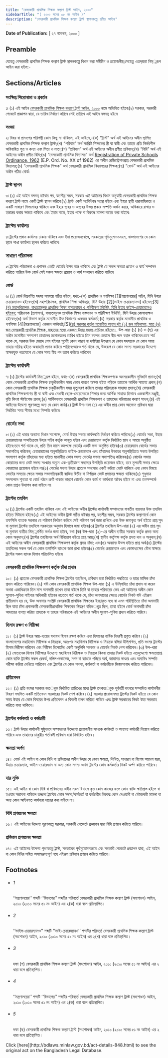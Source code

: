 ```yaml
---
title: "বেসরকারী প্রাথমিক শিক্ষক কল্যাণ ট্রাস্ট আইন, ২০০০"
sidebarTitle: "( ২০০০ সনের ৩৮ নং আইন )"
description: "বেসরকারী প্রাথমিক শিক্ষক কল্যাণ ট্রাস্ট স্থাপনকল্পে প্রণীত আইন৷"
---
```


**Date of Publication:** [ ২৭ নভেম্বর, ২০০০ ]

## Preamble

যেহেতু বেসরকারী প্রাথমিক শিক্ষক কল্যাণ ট্রাস্ট স্থাপনকল্পে বিধান করা সমীচীন ও প্রয়োজনীয়;সেহেতু এতদ্‌দ্বারা নিম্্নরূপ আইন করা হইল:-

## Sections/Articles

### সংক্ষিপ্ত শিরোনামা ও প্রবর্তন

১৷ (১) এই আইন [বেসরকারী প্রাথমিক শিক্ষক কল্যাণ ট্রাস্ট আইন, ২০০০](/act-848.html "বেসরকারী প্রাথমিক শিক্ষক কল্যাণ ট্রাস্ট আইন, ২০০০") নামে অভিহিত হইবে৷(২) সরকার, সরকারী গেজেটে প্রজ্ঞাপন দ্বারা, যে তারিখ নির্ধারণ করিবে সেই তারিখে এই আইন বলবত্ হইবে৷

### সংজ্ঞা

২৷ বিষয় বা প্রসংগের পরিপন্থী কোন কিছু না থাকিলে, এই আইনে,-(ক) “ট্রাস্ট” অর্থ এই আইনের অধীন স্থাপিত বেসরকারী প্রাথমিক শিক্ষক কল্যাণ ট্রাস্ট;(খ) “পরিবার” অর্থ সংশ্লিষ্ট শিক্ষকের স্ত্রী বা স্বামী এবং তাহার প্রতি নির্ভরশীল অবিবাহিত পুত্র ও কন্যা এবং পিতা ও মাতা;(গ) “প্রবিধান” অর্থ এই আইনের অধীন প্রণীত প্রবিধান;(ঘ) “বিধি” অর্থ এই আইনের অধীন প্রণীত বিধি;(ঙ) “বেসরকারী প্রাথমিক বিদ্যালয়” অর্থ [Registration of Private Schools Ordinance, 1962](/act-330.html "Registration of Private Schools Ordinance, 1962 ") (E.P. Ord. No. XX of 1962) এর অধীন রেজিস্ট্রেশনপ্রাপ্ত বেসরকারী প্রাথমিক বিদ্যালয়;(চ) “বেসরকারী প্রাথমিক শিক্ষক” অর্থ বেসরকারী প্রাথমিক বিদ্যালয়ের শিক্ষক;(ছ) “বোর্ড” অর্থ এই আইনের অধীন গঠিত বোর্ড৷

### ট্রাস্ট স্থাপন

৩৷ (১) এই আইন বলবত্ হইবার পর, যতশীঘ্র সম্ভব, সরকার এই আইনের বিধান অনুযায়ী বেসরকারী প্রাথমিক শিক্ষক কল্যাণ ট্রাস্ট নামে একটি ট্রাস্ট স্থাপন করিবে৷(২) ট্রাস্ট একটি সংবিধিবদ্ধ সংস্থা হইবে এবং ইহার স্থায়ী ধারাবাহিকতা ও একটি সাধারণ সিলমোহর থাকিবে এবং ইহার স্থাবর ও অস্থাবর উভয় প্রকার সম্পত্তি অর্জন করার, অধিকারে রাখার ও হস্তান্তর করার ক্ষমতা থাকিবে এবং ইহার নামে, ইহার পক্ষে বা বিরুদ্ধে মামলা দায়ের করা যাইবে৷

### ট্রাস্টের কার্যালয়

৪৷ ট্রাস্টের প্রধান কার্যালয় ঢাকায় থাকিবে এবং ইহা প্রয়োজনবোধে, সরকারের পূর্বানুমোদনক্রমে, বাংলাদেশের যে কোন স্থানে শাখা কার্যালয় স্থাপন করিতে পারিবে৷

### সাধারণ পরিচালনা

৫৷ ট্রাস্টের পরিচালনা ও প্রশাসন একটি বোর্ডের উপর ন্যস্ত থাকিবে এবং ট্রাস্ট যে সকল ক্ষমতা প্রয়োগ ও কার্য সম্পাদন করিতে পারিবে উক্ত বোর্ড সেই সকল ক্ষমতা প্রয়োগ ও কার্য সম্পাদন করিতে পারিবে৷

### বোর্ড

৬৷ (১) বোর্ড নিম্নবর্ণিত সদস্য সমন্বয়ে গঠিত হইবে, যথা:-(ক) প্রাথমিক ও গণশিক্ষা [1][মন্ত্রণালয়ের] সচিব, যিনি উহার চেয়ারম্যানও হইবেন;(খ) মহাপরিচালক, প্রাথমিক শিক্ষা অধিদপ্তর, যিনি উহার [2][ভাইস-চেয়ারম্যানও] হইবেন;[3][(গ) মহাপরিচালক, বাধ্যতামূলক প্রাথমিক শিক্ষা বাসত্মবায়ন ও পরিবীক্ষণ ইউনিট, যিনি উহার ভাইস-চেয়ারম্যানও হইবেন;](ঘ) পরিচালক (প্রশাসন), বাধ্যতামূলক প্রাথমিক শিক্ষা বাস্তবায়ন ও পরিবীক্ষণ ইউনিট, যিনি উহার কোষাধ্যক্ষও হইবেন;(ঙ) অর্থ বিভাগ কর্তৃক মনোনীত উক্ত বিভাগের একজন কর্মকর্তা;(চ) সরকার কর্তৃক মনোনীত প্রাথমিক ও গণশিক্ষা [4][মন্ত্রণালয়ের] একজন কর্মকর্তা;[5][(ছ) সরকার কর্তৃক মনোনীত অন্যূন দুই (২) জন মহিলাসহ, সাত (৭) জন বেসরকারী প্রাথমিক শিক্ষক, যাহাদের মধ্যে একজন উহার সদস্য-সচিবও হইবেন।](২) উপ-ধারা (১) (চ) ও (ছ) এর অধীন মনোনীত সদস্যগণ তাহাদের মনোনয়নের তারিখ হইতে তিন বত্সর মেয়াদে স্বীয় পদে বহাল থাকিবেন:তবে শর্ত থাকে যে, সরকার উক্ত মেয়াদ শেষ হইবার পূর্বেই কোন কারণ না দর্শাইয়া উক্তরূপ যে কোন সদস্যকে যে কোন সময় তাহার দায়িত্ব হইতে অব্যাহতি প্রদান করিতে পারিবে:আরও শর্ত থাকে যে, উক্তরূপ যে কোন সদস্য সরকারের উদ্দেশ্যে স্বাক্ষরযুক্ত পত্রযোগে যে কোন সময় স্বীয় পদ ত্যাগ করিতে পারিবেন৷

### ট্রাস্টের কার্যাবলী

৭৷ (১) ট্রাস্টের কার্যাবলী নিম্্নরূপ হইবে, যথা:-(ক) বেসরকারী প্রাথমিক শিক্ষকগণকে অবসরকালীন সুবিধাদি প্রদান;(খ) কোন বেসরকারী প্রাথমিক শিক্ষক চাকুরীকালীন সময় কোন কারণে অক্ষম হইয়া পড়িলে তাহাকে আর্থিক সাহায্য প্রদান;(গ) কোন বেসরকারী প্রাথমিক শিক্ষক চাকুরীকালীন সময় মৃত্যুবরণ করিলে তাহার পরিবারকে সাহায্য প্রদান;(ঘ) বেসরকারী প্রাথমিক শিক্ষকগণের স্ত্রী বা স্বামী এবং মেধাবী ছেলে-মেয়েদেরকে শিক্ষার জন্য আর্থিক সাহায্য হিসাবে এককালীন মঞ্জুরী, বৃত্তি কিংবা স্টাইপেন্ড প্রদান;(ঙ) সার্বিকভাবে বেসরকারী প্রাথমিক শিক্ষকগণ ও তাহাদের পরিবারের কল্যাণ সাধন;(চ) এই আইনের উদ্দেশ্য পূরণকল্পে অন্য যে কোন কার্য৷(২) ট্রাস্ট উপ-দফা (১) এর অধীন প্রাপ্ত কোন আবেদন প্রবিধান দ্বারা নির্ধারিত সময় সীমার মধ্যে নিষ্পত্তি করিবে৷

### বোর্ডের সভা

৮৷ (১) এই ধারার অন্যান্য বিধান সাপেক্ষে, বোর্ড উহার সভায় কার্যপদ্ধতি নির্ধারণ করিতে পারিবে৷(২) বোর্ডের সভা, উহার চেয়ারম্যানের সম্মতিক্রমে উহার সচিব কর্তৃক আহূত হইবে এবং চেয়ারম্যান কর্তৃক নির্ধারিত স্থান ও সময়ে অনুষ্ঠিত হইবে:তবে শর্ত থাকে যে, প্রতি তিন মাসে কমপক্ষে বোর্ডের একটি সভা অনুষ্ঠিত হইবে৷(৩) চেয়ারম্যান বোর্ডের সভায় সভাপতিত্ব করিবেন; চেয়ারম্যানের অনুপস্থিতিতে ভাইস-চেয়ারম্যান এবং তাঁহাদের উভয়ের অনুপস্থিতিতে সভায় উপস্থিত সদস্যগণ কর্তৃক তাঁহাদের মধ্য হইতে মনোনীত কোন সদস্য বোর্ডের সভায় সভাপতিত্ব করিবেন৷(৪) বোর্ডের সভায় কোরামের জন্য মোট সদস্য সংখ্যার অন্যুন এক-তৃতীয়াংশ সদস্যের উপস্থিতি প্রয়োজন হইবে, তবে মুলতবী সভার ক্ষেত্রে কোরামের প্রয়োজন হইবে না৷(৫) বোর্ডের সভায় উহার প্রত্যেক সদস্যের একটি করিয়া ভোট থাকিবে এবং কোন বিষয়ে ভোটের সমতার ক্ষেত্রে সভায় সভাপতিত্বকারী ব্যক্তির দ্বিতীয় বা নির্ণায়ক ভোট প্রদানের ক্ষমতা থাকিবে৷(৬) শুধুমাত্র সদস্যপদে শূন্যতা বা বোর্ড গঠনে ত্রুটি থাকার কারণে বোর্ডের কোন কার্য বা কার্যধারা অবৈধ হইবে না এবং তত্সম্পর্কে কোন প্রশ্নও উত্থাপন করা যাইবে না৷

### ট্রাস্টের তহবিল

৯৷ (১) ট্রাস্টের একটি তহবিল থাকিবে এবং এই আইনের অধীন ট্রাস্টের কার্যাবলী সম্পাদনের যাবতীয় ব্যয়ভার উক্ত তহবিল হইতে মিটানো হইবে৷(২) এই আইনের অধীন ট্রাস্ট গঠিত হইবার পর, যতশীঘ্র সম্ভব, সরকার ট্রাস্টের কল্যাণার্থে কোন তফসিলি ব্যাংকে সরকার যে পরিমাণ নির্ধারণ করিবে সেই পরিমাণ অর্থ জমা রাখিবে এবং উক্ত জমাকৃত অর্থ হইতে প্রাপ্ত সুদ বা মুনাফা ট্রাস্টের তহবিলে সরকারের অনুদান হিসাবে জমা হইবে৷(৩) ট্রাস্টের তহবিলে উপ-ধারা (২) এর অধীন প্রাপ্ত সুদ বা মুনাফা ব্যতীত নিম্্নবর্ণিত অর্থও জমা হইবে, যথা:(ক) উপ-ধারা (২)-এর অধীন ব্যতীত সরকার কর্তৃক প্রদত্ত অন্য কোন অনুদান;(খ) ট্রাস্টের তহবিলের অর্থ বিনিয়োগ হইতে প্রাপ্ত আয়;(গ) স্থানীয় কর্তৃপক্ষ কর্তৃক প্রদত্ত দান ও অনুদান;(ঘ) এই আইনের অধীন বেসরকারী প্রাথমিক শিক্ষকগণ কর্তৃক প্রদত্ত চাঁদা; এবং(ঙ) অন্যান্য উত্স হইতে প্রাপ্ত অর্থ৷(৪) ট্রাস্টের তহবিলের সকল অর্থ যে কোন তফসিলি ব্যাংকে জমা রাখা হইবে৷(৫) বোর্ডের চেয়ারম্যান এবং কোষাধ্যক্ষের যৌথ স্বাক্ষরে ট্রাস্টের সকল ব্যাংক হিসাব পরিচালিত হইবে৷

### বেসরকারী প্রাথমিক শিক্ষকগণ কর্তৃক চাঁদা প্রদান

১০। (১) প্রত্যেক বেসরকারী প্রাথমিক শিক্ষক ট্রাস্টের তহবিলে, প্রবিধান দ্বারা নির্ধারিত পদ্ধতিতে ও হারে মাসিক চাঁদা প্রদান করিতে পারিবেন।(২) যদি কোন বেসরকারী প্রাথমিক শিক্ষক উপ-ধারা (১) এ উলি্লখিত চাঁদা প্রদান না করেন অথবা একাধিক্রমে তিন মাস অনাদায়ী রাখেন তাহা হইলে তিনি বা তাহার পরিবারের কেহ এই আইনের অধীন কোন সুযোগ-সুবিধা পাইবার অধিকারী হইবেন না:তবে শর্ত থাকে যে, চাঁদা অনাদায়ের ক্ষেত্রে বোর্ডের নিকট যদি এইরূপ প্রতীয়মান হয় যে, উক্ত অনাদায় সংশ্লিষ্ট বেসরকারী প্রাথমিক শিক্ষকের ইচ্ছাকৃত নহে বা এমন পরিস্থিতিতে চাঁদা অনাদায়ী ছিল যাহা চাঁদা প্রদানকারী বেসরকারীপ্রাথমিক শিক্ষকের নিয়ন্ত্রণ বহিভর্ূত ছিল, তাহা হইলে বোর্ড অনাদায়ী চাঁদা আদায়ের ব্যবস্থা করিয়া তাহাকে বা তাহার পরিবারকে এই আইনের অধীন সুযোগ-সুবিধা প্রদান করিতে পারিবে।

### হিসাব রক্ষণ ও নিরীক্ষা

১১। (১) ট্রাস্ট উহার আয়-ব্যয়ের যথাযথ হিসাব রক্ষণ করিবে এবং হিসাবের বার্ষিক বিবরণী প্রস্তুত করিবে।(২) বাংলাদেশের মহাহিসাব নিরীক্ষক ও নিয়ন্ত্রক, অতঃপর মহাহিসাব নিরীক্ষক ও নিয়ন্ত্রক বলিয়া উলি্লখিত, প্রতি বৎসর ট্রাস্টের হিসাব নিরীক্ষা করিবেন এবং নিরীক্ষা রিপোর্টের একটি অনুলিপি সরকার ও বোর্ডের নিকট পেশ করিবেন।(৩) উপ-ধারা (২) মোতাবেক হিসাব নিরীক্ষার উদ্দেশ্যে মহাহিসাব নিরীক্ষক ও নিয়ন্ত্রক কিংবা তাহার নিকট হইতে এতদুদ্দেশ্যে ক্ষমতাপ্রাপ্ত কোন ব্যক্তি ট্রাস্টের সকল রেকর্ড, দলিল-দস্তাবেজ, নগদ বা ব্যাংকে গচ্ছিত অর্থ, জামানত ভাণ্ডার এবং অন্যবিধ সম্পত্তি পরীক্ষা করিয়া দেখিতে পারিবেন এবং ট্রাস্টের যে কোন সদস্য, কর্মকর্তা বা কর্মচারীকে জিজ্ঞাসাবাদ করিতে পারিবেন।

### প্রতিবেদন

১২। (১) প্রতি বৎসর সরকার কতর্ৃক নির্ধারিত তারিখের মধ্যে ট্রাস্ট তৎকতর্ৃক পূর্ববর্তী বৎসরে সম্পাদিত কার্যাবলীর বিবরণ সম্বলিত একটি প্রতিবেদন সরকারের নিকট পেশ করিবে।(২) সরকার প্রয়োজনমত ট্রাস্টের নিকট হইতে যে কোন সময় উহার যে কোন বিষয়ের উপর প্রতিবেদন ও বিবরণী তলব করিতে পারিবে এবং ট্রাস্ট সরকারের নিকট উহা সরবরাহ করিতে বাধ্য থাকিবে।

### ট্রাস্টের কর্মকর্তা ও কর্মচারী

১৩। ট্রাস্ট উহার কার্যাবলী সুষ্ঠুভাবে সম্পাদনের উদ্দেশ্যে প্রয়োজনীয় সংখ্যক কর্মকর্তা ও অন্যান্য কর্মচারী নিয়োগ করিতে পারিবে এবং তাহাদের চাকুরীর শর্তাবলী প্রবিধান দ্বারা নির্ধারিত হইবে।

### ক্ষমতা অর্পণ

১৪। বোর্ড এই আইন বা কোন বিধি বা প্রবিধানের অধীন উহার যে কোন ক্ষমতা, লিখিত, সাধারণ বা বিশেষ আদেশ দ্বারা, উহার চেয়ারম্যান, ভাইস-চেয়ারম্যান বা অন্য কোন সদস্য অথবা ট্রাস্টের কোন কর্মকর্তার নিকট অর্পণ করিতে পারিবে।

### দায় মুক্তি

১৫। এই আইন বা কোন বিধি বা প্রবিধানের অধীন সরল বিশ্বাসে কৃত কোন কাজের ফলে কোন ব্যক্তি ক্ষতিগ্রস্ত হইলে বা হওয়ার সম্ভাবনা থাকিলে তজ্জন্য ট্রাস্টের কোন সদস্য/কর্মকর্তা বা কর্মচারীর বিরুদ্ধে কোন দেওয়ানী বা ফৌজদারী মামলা বা অন্য কোন আইনগত কার্যধারা দায়ের করা যাইবে না।

### বিধি প্রণয়নের ক্ষমতা

১৬। এই আইনের উদ্দেশ্য পূরণকল্পে সরকার, সরকারী গেজেটে প্রজ্ঞাপন দ্বারা বিধি প্রণয়ন করিতে পারিবে।

### প্রবিধান প্রণয়নের ক্ষমতা

১৭। এই আইনের উদ্দেশ্য পূরণকল্পে ট্রাস্ট, সরকারের পূর্বানুমোদনক্রমে এবং সরকারী গেজেটে প্রজ্ঞাপন দ্বারা, এই আইন বা কোন বিধির সহিত অসামঞ্জস্যপূর্ণ নহে এইরূপ প্রবিধান প্রণয়ন করিতে পারিবে।

## Footnotes

- ###### 1

  ‘‘মন্ত্রণালয়ের’’ শব্দটি ‘‘বিভাগের’’ শব্দটির পরিবর্তে বেসরকারী প্রাথমিক শিক্ষক কল্যাণ ট্রাস্ট (সংশোধন) আইন, ২০১০ (২০১০ সনের ৫১ নং আইন) এর ২(ক) ধারা বলে প্রতিস্থাপিত।

- ###### 2

  ‘‘ভাইস-চেয়ারম্যানও’’ শব্দটি ‘‘ভাই-চেয়ারম্যানও’’ শব্দটির পরিবর্তে বেসরকারী প্রাথমিক শিক্ষক কল্যাণ ট্রাস্ট (সংশোধন) আইন, ২০১০ (২০১০ সনের ৫১ নং আইন) এর ২(খ) ধারা বলে প্রতিস্থাপিত।

- ###### 3

  দফা (গ) বেসরকারী প্রাথমিক শিক্ষক কল্যাণ ট্রাস্ট (সংশোধন) আইন, ২০১০ (২০১০ সনের ৫১ নং আইন) এর ২ ধারা বলে প্রতিস্থাপিত।

- ###### 4

  ‘‘মন্ত্রণালয়ের’’ শব্দটি ‘‘বিভাগের’’ শব্দটির পরিবর্তে বেসরকারী প্রাথমিক শিক্ষক কল্যাণ ট্রাস্ট (সংশোধন) আইন, ২০১০ (২০১০ সনের ৫১ নং আইন) এর ২(ক) ধারা বলে প্রতিস্থাপিত।

- ###### 5

  দফা (ছ) বেসরকারী প্রাথমিক শিক্ষক কল্যাণ ট্রাস্ট (সংশোধন) আইন, ২০১০ (২০১০ সনের ৫১ নং আইন) এর ২ ধারা বলে প্রতিস্থাপিত।

<Note>
  Click [here](http://bdlaws.minlaw.gov.bd/act-details-848.html) to see the original act on the Bangladesh Legal Database.
</Note>
